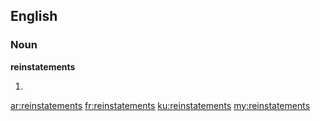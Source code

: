 ==English==

===Noun===
'''reinstatements'''

# {{plural of|[[reinstatement]]}}

[[ar:reinstatements]]
[[fr:reinstatements]]
[[ku:reinstatements]]
[[my:reinstatements]]